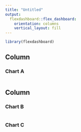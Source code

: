 ```yaml
---
title: "Untitled"
output: 
  flexdashboard::flex_dashboard:
    orientation: columns
    vertical_layout: fill
---
```


```r
library(flexdashboard)
```

Column {data-width=650}
-----------------------------------------------------------------------

### Chart A

```r


```

Column {data-width=350}
-----------------------------------------------------------------------

### Chart B

```r

```

### Chart C

```r

```

